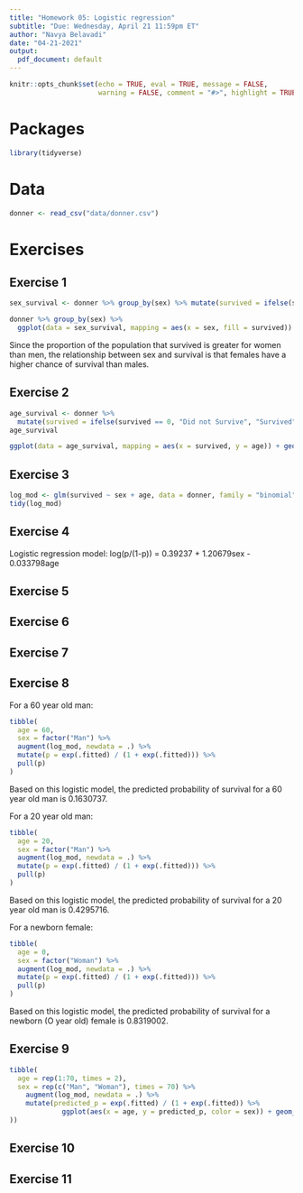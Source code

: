 ```yaml
---
title: "Homework 05: Logistic regression"
subtitle: "Due: Wednesday, April 21 11:59pm ET"
author: "Navya Belavadi"
date: "04-21-2021"
output:
  pdf_document: default
---
```


```r
knitr::opts_chunk$set(echo = TRUE, eval = TRUE, message = FALSE, 
                      warning = FALSE, comment = "#>", highlight = TRUE)
```

# Packages

```r
library(tidyverse)
```

# Data

```r
donner <- read_csv("data/donner.csv")
```

# Exercises

## Exercise 1
```r
sex_survival <- donner %>% group_by(sex) %>% mutate(survived = ifelse(survived == 0, "Did not Survive", sex_survival))
```

```r
donner %>% group_by(sex) %>%
  ggplot(data = sex_survival, mapping = aes(x = sex, fill = survived)) + geom_bar(position = "fill") + labs(title = "Proportion of Population versus Gender")
```

Since the proportion of the population that survived is greater for women than men, the relationship between sex and survival is that females have a higher chance of survival than males. 

## Exercise 2
```r
age_survival <- donner %>%
  mutate(survived = ifelse(survived == 0, "Did not Survive", "Survived"))
age_survival

ggplot(data = age_survival, mapping = aes(x = survived, y = age)) + geom_boxplot() + labs(title = "Age versus Survival", x = "Survived?", y = "Age")
```

## Exercise 3
```r
log_mod <- glm(survived ~ sex + age, data = donner, family = "binomial")
tidy(log_mod)
```

## Exercise 4
Logistic regression model: 
log(p/(1-p)) = 0.39237 + 1.20679sex - 0.033798age

## Exercise 5

## Exercise 6

## Exercise 7

## Exercise 8
For a 60 year old man:
```r
tibble(
  age = 60,
  sex = factor("Man") %>%
  augment(log_mod, newdata = .) %>%
  mutate(p = exp(.fitted) / (1 + exp(.fitted))) %>%
  pull(p)
)
```
Based on this logistic model, the predicted probability of survival for a 60 year old man is 0.1630737.

For a 20 year old man:
```r
tibble(
  age = 20,
  sex = factor("Man") %>%
  augment(log_mod, newdata = .) %>%
  mutate(p = exp(.fitted) / (1 + exp(.fitted))) %>%
  pull(p)
)
```
Based on this logistic model, the predicted probability of survival for a 20 year old man is 0.4295716.

For a newborn female:
```r
tibble(
  age = 0,
  sex = factor("Woman") %>%
  augment(log_mod, newdata = .) %>%
  mutate(p = exp(.fitted) / (1 + exp(.fitted))) %>%
  pull(p)
)
```
Based on this logistic model, the predicted probability of survival for a newborn (O year old) female is 0.8319002.


## Exercise 9
```r
tibble(
  age = rep(1:70, times = 2),
  sex = rep(c("Man", "Woman"), times = 70) %>%
    augment(log_mod, newdata = .) %>%
    mutate(predicted_p = exp(.fitted) / (1 + exp(.fitted)) %>%
             ggplot(aes(x = age, y = predicted_p, color = sex)) + geom_line(size = 1.5) + theme_minimal(base_size = 14) + scale_color_manual(values = c("blue", "red")) + labs(title = "Predicted Probability Values versus Age Graph", subtitle = "Colored by Political Party", x = "Age", y = "Predicted Probability", color = "Gender")
))
```



## Exercise 10

## Exercise 11
